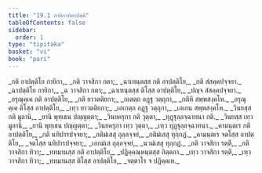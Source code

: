 ```yaml
---
title: "19.1 กายิกาทิอาปตฺติ"
tableOfContents: false
sidebar:
  order: 1
type: "tipitaka"
basket: "vi"
book: "pari"
---
```



<DynamicBreadcrumb />

<Division number="474" book="pari">

<Paragraph number="2232" type="verses" book="pari">
_กติ อาปตฺติโย กายิกา,_  
_กติ วาจสิกา กตา;_  
_ฉาเทนฺตสฺส กติ อาปตฺติโย,_  
_กติ สํสคฺคปจฺจยา._  

</Paragraph>

<Paragraph number="2233" type="verses" book="pari">
_ฉาปตฺติโย กายิกา,_  
_ฉ วาจสิกา กตา;_  
_ฉาเทนฺตสฺส ติโสฺส อาปตฺติโย,_  
_ปญฺจ สํสคฺคปจฺจยา._  

</Paragraph>

<Paragraph number="2234" type="verses" book="pari">
_อรุณุคฺเค กติ อาปตฺติโย,_  
_กติ ยาวตติยกา;_  
_กเตตฺถ อฏฺฐ วตฺถุกา,_  
_กติหิ สพฺพสงฺคโห._  

</Paragraph>

<Paragraph number="2235" type="verses" book="pari">
_อรุณุคฺเค ติโสฺส อาปตฺติโย,_  
_เทฺว ยาวตติยกา;_  
_เอเกตฺถ อฏฺฐ วตฺถุกา,_  
_เอเกน สพฺพสงฺคโห._  

</Paragraph>

<Paragraph number="2236" type="verses" book="pari">
_วินยสฺส กติ มูลานิ,_  
_ยานิ พุทฺเธน ปญฺญตฺตา;_  
_วินยครุกา กติ วุตฺตา,_  
_ทุฏฺฐุลฺลจฺฉาทนา กติ._  

</Paragraph>

<Paragraph number="2237" type="verses" book="pari">
_วินยสฺส เทฺว มูลานิ,_  
_ยานิ พุทฺเธน ปญฺญตฺตา;_  
_วินยครุกา เทฺว วุตฺตา,_  
_เทฺว ทุฏฺฐุลฺลจฺฉาทนา._  

</Paragraph>

<Paragraph number="2238" type="verses" book="pari">
_คามนฺตเร กติ อาปตฺติโย,_  
_กติ นทิปารปจฺจยา;_  
_กติมํเสสุ ถุลฺลจฺจยํ,_  
_กติมํเสสุ ทุกฺกฏํ._  

</Paragraph>

<Paragraph number="2239" type="verses" book="pari">
_คามนฺตเร จตโสฺส อาปตฺติโย,_  
_จตโสฺส นทิปารปจฺจยา;_  
_เอกมํเส ถุลฺลจฺจยํ,_  
_นวมํเสสุ ทุกฺกฏํ._  

</Paragraph>

<Paragraph number="2240" type="verses" book="pari">
_กติ วาจสิกา รตฺตึ,_  
_กติ วาจสิกา ทิวา;_  
_ททมานสฺส กติ อาปตฺติโย,_  
_ปฏิคฺคณฺหนฺตสฺส กิตฺตกา._  

</Paragraph>

<Paragraph number="2241" type="verses" book="pari">
_เทฺว วาจสิกา รตฺตึ,_  
_เทฺว วาจสิกา ทิวา;_  
_ททมานสฺส ติโสฺส อาปตฺติโย,_  
_จตฺตาโร จ ปฏิคฺคเห._
</Paragraph>
</Division>